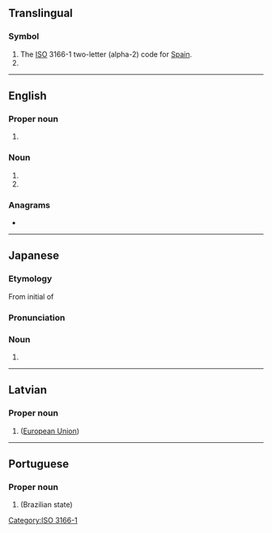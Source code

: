{{also|Appendix:Variations of "es"}}
==Translingual==

===Symbol===
{{head|mul|symbol}}

# The [[ISO]] 3166-1 two-letter (alpha-2) code for [[Spain]].
# {{SI-unit-abbnp|exa|siemens|electrical conductance}}

[[Category:ISO 3166-1]]

----

==English==

===Proper noun===
{{en-proper noun}}

# {{initialism of|en|Espírito Santo}}

===Noun===
{{en-noun|-}}

# {{initialism of|en|environmental science}}
# {{initialism of|en|emergency services}}

===Anagrams===
* {{anagrams|en|a=es|-se|SE|Se.|se|se.}}

----

==Japanese==

===Etymology===
From initial of {{wasei eigo|entry|sheet|nocap=1|nocat=1}}

===Pronunciation===
{{ja-pron|イー エス}}

===Noun===
{{ja-noun|イー エス}}

# {{short for|ja|エントリーシート|tr=entorī sīto|t=[[application form]]}}

----

==Latvian==

===Proper noun===
{{head|lv|proper noun}}

# {{initialism of|lv|Eiropas Savienība}} ([[European Union]])

----

==Portuguese==

===Proper noun===
{{head|pt|proper noun}}

# {{initialism of|pt|Espírito Santo}} (Brazilian state)